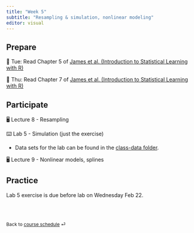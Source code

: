 ```yaml
---
title: "Week 5"
subtitle: "Resampling & simulation, nonlinear modeling"
editor: visual
---
```


## Prepare

📖 Tue: Read Chapter 5 of [James et al. (Introduction to Statistical Learning with R)](https://hastie.su.domains/ISLR2/ISLRv2_website.pdf)

📖 Thu: Read Chapter 7 of [James et al. (Introduction to Statistical Learning with R)](https://hastie.su.domains/ISLR2/ISLRv2_website.pdf)

## Participate

🖥️ Lecture 8 - Resampling

⌨️ Lab 5 - Simulation (just the exercise)

-   Data sets for the lab can be found in the [class-data folder](#class-data).

🖥️ Lecture 9 - Nonlinear models, splines

## Practice

Lab 5 exercise is due before lab on Wednesday Feb 22.

<br><br>

::: {style="font-size: 0.875em;"}
Back to [course schedule](/ "Course schedule") ⏎
:::
